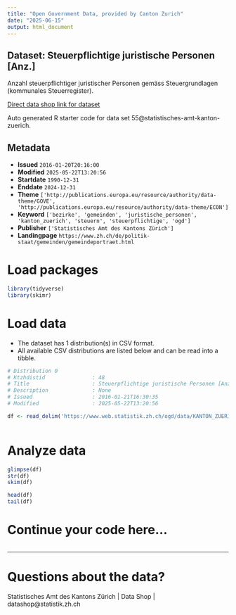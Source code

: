 ```yaml
---
title: "Open Government Data, provided by Canton Zurich"
date: "2025-06-15"
output: html_document
---
```


## Dataset: Steuerpflichtige juristische Personen [Anz.]

Anzahl steuerpflichtiger juristischer Personen gemäss Steuergrundlagen (kommunales Steuerregister).

[Direct data shop link for dataset](https://www.zh.ch/de/politik-staat/statistik-daten/datenkatalog.html#/datasets/55@statistisches-amt-kanton-zuerich)

Auto generated R starter code for data set 55@statistisches-amt-kanton-zuerich.

## Metadata

- **Issued** `2016-01-20T20:16:00`
- **Modified** `2025-05-22T13:20:56`
- **Startdate** `1990-12-31`
- **Enddate** `2024-12-31`
- **Theme** `['http://publications.europa.eu/resource/authority/data-theme/GOVE', 'http://publications.europa.eu/resource/authority/data-theme/ECON']`
- **Keyword** `['bezirke', 'gemeinden', 'juristische_personen', 'kanton_zuerich', 'steuern', 'steuerpflichtige', 'ogd']`
- **Publisher** `['Statistisches Amt des Kantons Zürich']`
- **Landingpage** `https://www.zh.ch/de/politik-staat/gemeinden/gemeindeportraet.html`


# Load packages

```r

library(tidyverse)
library(skimr)

```

# Load data

-   The dataset has 1 distribution(s) in CSV format.
-   All available CSV distributions are listed below and can be read into a tibble.

```r

# Distribution 0
# Ktzhdistid               : 48
# Title                    : Steuerpflichtige juristische Personen [Anz.]
# Description              : None
# Issued                   : 2016-01-21T16:30:35
# Modified                 : 2025-05-22T13:20:56

df <- read_delim('https://www.web.statistik.zh.ch/ogd/data/KANTON_ZUERICH_462.csv')



```

# Analyze data

```r

glimpse(df)
str(df)
skim(df)

head(df)
tail(df)

```

# Continue your code here...

```r

```

------------------------------------------------------------------------

# Questions about the data?

Statistisches Amt des Kantons Zürich | Data Shop | datashop@statistik.zh.ch
